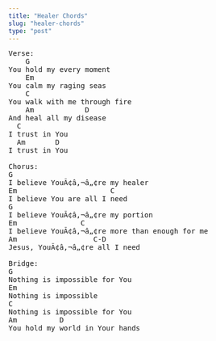 ```yaml
---
title: "Healer Chords"
slug: "healer-chords"
type: "post"
---
```


<pre>
Verse:       
    G 
You hold my every moment        
    Em 
You calm my raging seas       
    C  
You walk with me through fire         
    Am            D 
And heal all my disease 
  C 
I trust in You   
  Am       D 
I trust in You  

Chorus: 
G              
I believe YouÃ¢â‚¬â„¢re my healer 
Em                      C 
I believe You are all I need 
G 
I believe YouÃ¢â‚¬â„¢re my portion 
Em               C 
I believe YouÃ¢â‚¬â„¢re more than enough for me 
Am                  C-D 
Jesus, YouÃ¢â‚¬â„¢re all I need  

Bridge: 
G 
Nothing is impossible for You 
Em 
Nothing is impossible 
C 
Nothing is impossible for You      
Am          D 
You hold my world in Your hands
</pre>